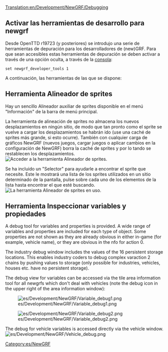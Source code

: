 [[Translation:en/Development/NewGRF/Debugging]]
{{es/Traducción|en/Development/NewGRF/Debugging|75}}
{{es/Manual/Tabla de contenido}}

{{es/Disponibilidad|1.1}}

== Activar las herramientas de desarrollo para newgrf ==
Desde OpenTTD r19723 (y posteriores) se introdujo una serie de herramientas de depuración para los desarrolladores de (new)GRF. Para que sean accesibles estas herramientas de depuración se deben activar a través de una opción oculta, a través de la [[es/Manual/Consola|consola]]:
<pre>
set newgrf_developer_tools 1
</pre>

A continuación, las herramientas de las que se dispone:

==Herramienta Alineador de sprites==
Hay un sencillo Alineador auxiliar de sprites disponible en el menú "Información" de la barra de menú principal.

La herramienta de alineación de sprites no almacena los nuevos desplazamientos en ningún sitio, de modo que tan pronto como el sprite se vuelve a cargar los desplazamientos se habrán ido (use una caché de sprites más grande, si esto ocurre). También con cualquier carga de gráficos NewGRF (nuevos juegos, cargar juegos o aplicar cambios en la configuración de NewGRF) borra la caché de sprites y por lo tando se restablecen los desplazamientos.
[[File:es/Development/NewGRF/Sprite aligner 1.png|frame|none|Acceder a la herramienta Alineador de sprites.]]

Se ha incluido un "Selector" para ayudarle a encontrar el sprite que necesite. Este le mostrará una lista de los sprites utilizados en un sitio determinado de la pantalla, pulse sobre cada uno de los elementos de la lista hasta encontrar el que esté buscando.
[[File:es/Development/NewGRF/Sprite aligner 2.png|frame|none|La herramienta Alineador de sprites en uso.]]

== Herramienta Inspeccionar variables y propiedades ==
{{es/Pendiente de traducción}}
A debug tool for variables and properties is provided.  A wide range of variables and properties are included for each type of object.  Some properties are not shown as they are already obvious in either in-game (for example, vehicle name), or they are obvious in the nfo for action 0.  

The industry debug window includes the values of the 16 persistent storage locations.  This enables industry coders to debug complex varaction 2 chains by pushing values to storage (only possible for industries, vehicles, houses etc. have no persistent storage).

The debug view for variables can be accessed via the tile area information tool for all newgrfs which don't deal with vehicles (note the debug icon in the upper right of the area information window):

[[File:es/Development/NewGRF/Variable debug1.png]]

[[File:es/Development/NewGRF/Variable debug2.png]]


The debug for vehicle variables is accessed directly via the vehicle window.
[[File:es/Development/NewGRF/Vehicle debug.png]]

[[Category:es/NewGRF]]